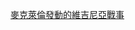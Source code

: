 {{Campaign|
|title=麥克萊倫發動的維吉尼亞戰事
|name=Campaignbox McClellan's Operations in Northern Virginia
|battles=[[李斯堡之役|李斯堡]]&ndash;[[恩斯維爾之役|恩斯維爾]]
}}<noinclude>
[[Category:戰爭模板|麥克萊倫發動的維吉尼亞戰事]]
</noinclude>